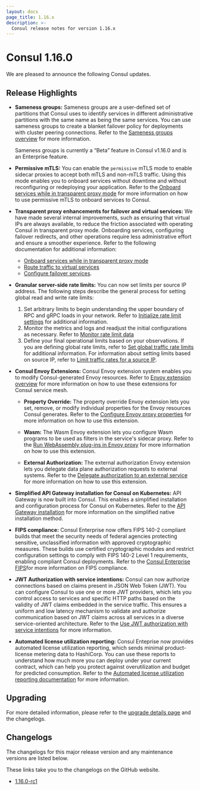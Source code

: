 ```yaml
---
layout: docs
page_title: 1.16.x
description: >-
  Consul release notes for version 1.16.x
---
```


# Consul 1.16.0

We are pleased to announce the following Consul updates. 

## Release Highlights

- **Sameness groups:** Sameness groups are a user-defined set of partitions that Consul uses to identify services in different administrative partitions with the same name as being the same services. You can use sameness groups to create a blanket failover policy for deployments with cluster peering connections. Refer to the [Sameness groups overview](/consul/docs/v1.16.x/connect/cluster-peering/usage/create-sameness-groups) for more information.

   <Note> Sameness groups is currently a “Beta” feature in Consul v1.16.0 and is an Enterprise feature. </Note>

- **Permissive mTLS:** You can enable the `permissive` mTLS mode to enable sidecar proxies to accept both mTLS and non-mTLS traffic. Using this mode enables you to onboard services without downtime and without reconfiguring or redeploying your application. Refer to the [Onboard services while in transparent proxy mode](/consul/docs/v1.16.x/k8s/connect/onboarding-tproxy-mode) for more information on how to use permissive mTLS to onboard services to Consul.

- **Transparent proxy enhancements for failover and virtual services:** We have made several internal improvements, such as ensuring that virtual IPs are always available, to reduce the friction associated with operating Consul in transparent proxy mode. Onboarding services, configuring failover redirects, and other operations require less administrative effort and ensure a smoother experience. Refer to the following documentation for additional information: 

    - [Onboard services while in transparent proxy mode](/consul/docs/v1.16.x/k8s/connect/onboarding-tproxy-mode)
    - [Route traffic to virtual services](/consul/docs/v1.16.x/k8s/l7-traffic/route-to-virtual-services)
    - [Configure failover services](/consul/docs/v1.16.x/k8s/l7-traffic/failover-tproxy).

- **Granular server-side rate limits:** You can now set limits per source IP address. The following steps describe the general process for setting global read and write rate limits:

    1. Set arbitrary limits to begin understanding the upper boundary of RPC and gRPC loads in your network. Refer to [Initialize rate limit settings](/consul/docs/v1.16.x/agent/limits/usage/init-rate-limits) for additional information.
    1. Monitor the metrics and logs and readjust the initial configurations as necessary. Refer to [Monitor rate limit data](/consul/docs/v1.16.x/agent/limits/usage/monitor-rate-limits)
    1. Define your final operational limits based on your observations. If you are defining global rate limits, refer to [Set global traffic rate limits](/consul/docs/v1.16.x/agent/limits/usage/set-global-traffic-rate-limits) for additional information. For information about setting limits based on source IP, refer to [Limit traffic rates for a source IP](/consul/docs/v1.16.x/agent/limits/usage/limit-request-rates-from-ips).

- **Consul Envoy Extensions:** Consul Envoy extension system enables you to modify Consul-generated Envoy resources. Refer to [Envoy extension overview](/consul/docs/connect/proxies/envoy-extensions) for more information on how to use these extensions for Consul service mesh.

    - **Property Override:** The property override Envoy extension lets you set, remove, or modify individual properties for the Envoy resources Consul generates. Refer to the [Configure Envoy proxy properties](/consul/docs/v1.16.x/connect/proxies/envoy-extensions/usage/property-override) for more information on how to use this extension. 

    - **Wasm:** The Wasm Envoy extension lets you configure Wasm programs to be used as filters in the service's sidecar proxy. Refer to the [Run WebAssembly plug-ins in Envoy proxy](/consul/docs/v1.16.x/connect/proxies/envoy-extensions/usage/wasm) for more information on how to use this extension. 

    - **External Authorization:** The external authorization Envoy extension lets you delegate data plane authorization requests to external systems. Refer to the [Delegate authorization to an external service](/consul/docs/v1.16.x/connect/proxies/envoy-extensions/usage/ext-authz) for more information on how to use this extension. 

- **Simplified API Gateway installation for Consul on Kubernetes:** API Gateway is now built into Consul. This enables a simplified installation and configuration process for Consul on Kubernetes. Refer to the [API Gateway installation](/consul/docs/v1.16.x/api-gateway/install) for more information on the simplified native installation method. 

- **FIPS compliance:** Consul Enterprise now offers FIPS 140-2 compliant builds that meet the security needs of federal agencies protecting sensitive, unclassified information with approved cryptographic measures. These builds use certified cryptographic modules and restrict configuration settings to comply with FIPS 140-2 Level 1 requirements, enabling compliant Consul deployments. Refer to the [Consul Enterprise FIPS](/consul/docs/v1.16.x/enterprise/fips)for more information on FIPS compliance.

- **JWT Authorization with service intentions:** Consul can now authorize connections based on claims present in JSON Web Token (JWT). You can configure Consul to use one or more JWT providers, which lets you control access to services and specific HTTP paths based on the validity of JWT claims embedded in the service traffic. This ensures a uniform and low latency mechanism to validate and authorize communication based on JWT claims across all services in a diverse service-oriented architecture. Refer to the [Use JWT authorization with service intentions](/consul/docs/v1.16.x/connect/intentions/jwt-authorization) for more information.

- **Automated license utilization reporting:** Consul Enteprise now provides automated license utilization reporting, which sends minimal product-license metering data to HashiCorp. You can use these reports to understand how much more you can deploy under your current contract, which can help you protect against overutilization and budget for predicted consumption. Refer to the [Automated license utilization reporting documentation](/consul/docs/v1.16.x/enterprise/license/utilization-reporting) for more information. 

## Upgrading

For more detailed information, please refer to the [upgrade details page](/consul/docs/upgrading/upgrade-specific) and the changelogs.

## Changelogs

The changelogs for this major release version and any maintenance versions are listed below.

<Note> These links take you to the changelogs on the GitHub website. </Note>

- [1.16.0-rc1](https://github.com/hashicorp/consul/releases/tag/v1.16.0-rc1)